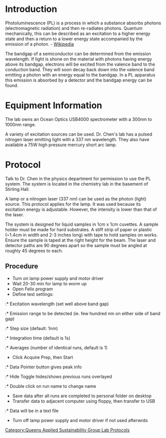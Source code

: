 {{QASpage}}

= Introduction = 

Photoluminescence (PL) is a process in which a substance absorbs photons (electromagnetic radiation) and then re-radiates photons. Quantum mechanically, this can be described as an excitation to a higher energy state and then a return to a lower energy state accompanied by the emission of a photon. - [http://en.wikipedia.org/wiki/Photoluminescence Wikipedia]

The bandgap of a semiconductor can be determined from the emission wavelength. If light is shone on the material with photons having energy above its bandgap, electrons will be excited from the valence band to the conduction band. They will soon decay back down into the valence band emitting a photon with an energy equal to the bandgap. In a PL apparatus this emission is absorbed by a detector and the bandgap energy can be found.

= Equipment Information = 

The lab owns an Ocean Optics USB4000 spectrometer with a 300nm to 1000nm range. 

A variety of excitation sources can be used. Dr. Chen's lab has a pulsed nitrogen laser emitting light with a 337 nm wavelength. They also have available a 75W high pressure mercury short arc lamp.

= Protocol = 

Talk to Dr. Chen in the physics department for permission to use the PL system. The system is located in the chemistry lab in the basement of Stirling Hall.

A lamp or a nitrogen laser (337 nm) can be used as the photon (light) source. This protocol applies for the lamp. It was used because its excitation energy is adjustable. However, the intensity is lower than that of the laser.

The system is designed for liquid samples in 1cm x 1cm cuvettes. A sample holder must be made for hard substrates. A stiff strip of paper or plastic (~1.4cm in width and 2-3 inches long) with tape to hold samples on works. Ensure the sample is taped at the right height for the beam. The laser and detector paths are 90 degrees apart so the sample must be angled at roughly 45 degrees to each.


== Procedure ==


*   Turn on lamp power supply and motor driver
*   Wait 20-30 min for lamp to worm up
*   Open Felix program
*   Define test settings:
:*  Excitation wavelength (set well above band gap)
:*  Emission range to be detected (ie. few hundred nm on either side of band gap)
:*  Step size (default: 1nm)
:*  Integration time (default is 1s)
:*  Averages (number of identical runs, default is 1)
*   Click Acquire Prep, then Start
:*  Data Pointer button gives peak info
:*  Hide Toggle hides/shows previous runs overlayed
:*  Double click on run name to change name
*   Save data after all runs are completed to personal folder on desktop
*   Transfer data to adjacent computer using floppy, then transfer to USB
:*  Data will be in a text file
*   Turn off lamp power supply and motor driver if not used afterwrds


[[Category:Queens Applied Sustainability Group Lab Protocols]]